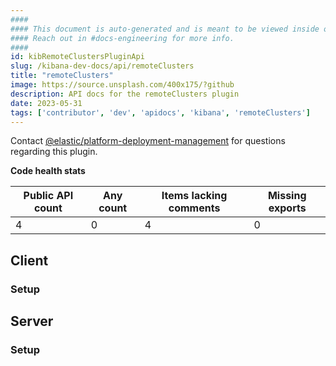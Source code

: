 ```yaml
---
####
#### This document is auto-generated and is meant to be viewed inside our experimental, new docs system.
#### Reach out in #docs-engineering for more info.
####
id: kibRemoteClustersPluginApi
slug: /kibana-dev-docs/api/remoteClusters
title: "remoteClusters"
image: https://source.unsplash.com/400x175/?github
description: API docs for the remoteClusters plugin
date: 2023-05-31
tags: ['contributor', 'dev', 'apidocs', 'kibana', 'remoteClusters']
---
```




Contact [@elastic/platform-deployment-management](https://github.com/orgs/elastic/teams/platform-deployment-management) for questions regarding this plugin.

**Code health stats**

| Public API count  | Any count | Items lacking comments | Missing exports |
|-------------------|-----------|------------------------|-----------------|
| 4 | 0 | 4 | 0 |

## Client

### Setup
<DocDefinitionList data={[remoteClustersObj.client.setup]}/>

## Server

### Setup
<DocDefinitionList data={[remoteClustersObj.server.setup]}/>

